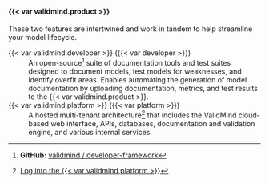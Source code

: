 #### {{< var validmind.product >}}

These two features are intertwined and work in tandem to help streamline your model lifecycle.

<span id="framework">{{< var validmind.developer >}} ({{< var developer >}})</span>
: An open-source^[**GitHub:** [validmind / developer-framework](https://github.com/validmind/developer-framework/)] suite of documentation tools and test suites designed to document models, test models for weaknesses, and identify overfit areas. Enables automating the generation of model documentation by uploading documentation, metrics, and test results to the {{< var validmind.product >}}.

<span id="platform">{{< var validmind.platform >}} ({{< var platform >}})</span>
: A hosted multi-tenant architecture^[[Log into the {{< var validmind.platform >}}](/guide/configuration/log-in-to-validmind.qmd)] that includes the ValidMind cloud-based web interface, APIs, databases, documentation and validation engine, and various internal services. 
